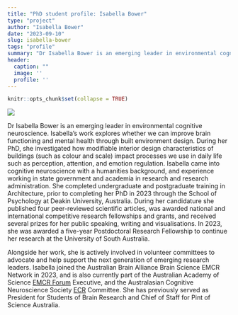 ```yaml
---
title: "PhD student profile: Isabella Bower"
type: "project"
author: "Isabella Bower"
date: "2023-09-10"
slug: isabella-bower
tags: "profile"
summary: "Dr Isabella Bower is an emerging leader in environmental cognitive neuroscience. Isabella’s work explores whether we can improve brain functioning and mental health through built environment design."
header:
  caption: ""
  image: ''
  profile: ''
---
```


```r
knitr::opts_chunk$set(collapse = TRUE)
```


![](IsabellaBower.jpg)

Dr Isabella Bower is an emerging leader in environmental cognitive neuroscience. Isabella’s work explores whether we can improve brain functioning and mental health through built environment design. During her PhD, she investigated how modifiable interior design characteristics of buildings (such as colour and scale) impact processes we use in daily life such as perception, attention, and emotion regulation.
Isabella came into cognitive neuroscience with a humanities background, and experience working in state government and academia in research and research administration. She completed undergraduate and postgraduate training in Architecture, prior to completing her PhD in 2023 through the School of Psychology at Deakin University, Australia. During her candidature she published four peer-reviewed scientific articles, was awarded national and international competitive research fellowships and grants, and received several prizes for her public speaking, writing and visualisations. In 2023, she was awarded a five-year Postdoctoral Research Fellowship to continue her research at the University of South Australia.

Alongside her work, she is actively involved in volunteer committees to advocate and help support the next generation of emerging research leaders. Isabella joined the Australian Brain Alliance Brain Science EMCR Network in 2023, and is also currently part of the Australian Academy of Science [EMCR Forum](https://www.science.org.au/supporting-science/early-and-mid-career-researchers-0/about-the-emcr-forum) Executive, and the Australasian Cognitive Neuroscience Society [ECR](https://www.acns.org.au/ecr/) Committee. She has previously served as President for Students of Brain Research and Chief of Staff for Pint of Science Australia.